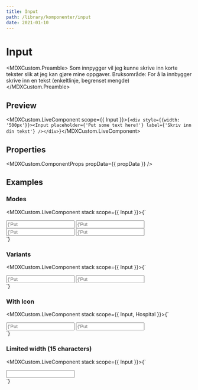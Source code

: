 ```yaml
---
title: Input
path: /library/komponenter/input
date: 2021-01-10
---
```



# Input

<MDXCustom.Preamble>
  Som innpygger vil jeg kunne skrive inn korte tekster slik at jeg kan gjøre mine oppgaver. Bruksområde: For å la innbygger skrive inn en tekst (enkeltlinje, begrenset mengde)
</MDXCustom.Preamble>

## Preview

<MDXCustom.LiveComponent scope={{ Input }}>{`<div style={{width: '500px'}}><Input
      placeholder={'Put some text here!'}
      label={'Skriv inn din tekst'}
    /></div>`}</MDXCustom.LiveComponent>

## Properties

<MDXCustom.ComponentProps propData={{ propData }} />

## Examples

### Modes

<MDXCustom.LiveComponent stack scope={{ Input }}>{`
  <div style={{width: '500px'}}>
    <Input
      placeholder={'Put some text here!'}
      label={'Skriv inn din tekst'}
      mode={'onwhite'}
    />
    <Input
      placeholder={'Put some text here!'}
      label={'Skriv inn din tekst'}
      mode={'onblueberry'}
    />
    <Input
      placeholder={'Put some text here!'}
      label={'Skriv inn din tekst'}
      mode={'ondark'}
    />
    <Input
      placeholder={'Put some text here!'}
      label={'Skriv inn din tekst'}
      mode={'oninvalid'}
    />
  </div>
`}</MDXCustom.LiveComponent>

### Variants

<MDXCustom.LiveComponent stack scope={{ Input }}>{`
  <div style={{width: '500px'}}>
    <Input
      placeholder={'Put some text here!'}
      label={'Skriv inn din tekst'}
    />
    <Input
      placeholder={'Put some text here!'}
      label={'Skriv inn din tekst'}
      variant={'bigform'}
    />
  </div>
`}</MDXCustom.LiveComponent>

### With Icon

<MDXCustom.LiveComponent stack scope={{ Input, Hospital }}>{`
  <div style={{width: '500px'}}>
    <Input
      placeholder={'Put some text here!'}
      label={'Skriv inn din tekst'}
      icon={Hospital}
    />
    <Input
      placeholder={'Put some text here!'}
      label={'Skriv inn din tekst'}
      icon={Hospital}
      iconRight
    />
  </div>
`}</MDXCustom.LiveComponent>

### Limited width (15 characters)

<MDXCustom.LiveComponent stack scope={{ Input }}>{`
  <div style={{width: '500px'}}>
    <Input width={15} />
  </div>
`}</MDXCustom.LiveComponent>

